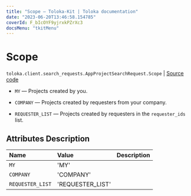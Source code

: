 ```yaml
---
title: "Scope — Toloka-Kit | Toloka documentation"
date: "2023-06-20T13:46:58.154785"
coverId: F_bIcOYF9yjrxkPZrXc3
docsMenu: "tkitMenu"
---
```


# Scope

`toloka.client.search_requests.AppProjectSearchRequest.Scope` | [Source code](https://github.com/Toloka/toloka-kit/blob/v1.2.0/src/client/search_requests.py#L981)

* `MY` — Projects created by you.

* `COMPANY` — Projects created by requesters from your company.

* `REQUESTER_LIST` — Projects created by requesters in the `requester_ids` list.

## Attributes Description

| Name | Value | Description |
| :------| :-----------| :----------|
`MY`|'MY'|
`COMPANY`|'COMPANY'|
`REQUESTER_LIST`|'REQUESTER_LIST'|